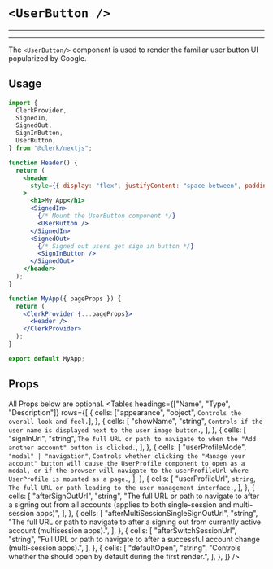 
# `<UserButton />`

---
<Images width={496} height={564} src="/images/ui-components/component-user_button.svg" alt="User Button Example"/>

---

The `<UserButton/>` component is used to render the familiar user button UI popularized by Google.

## Usage

```jsx copy filename="userButtonExample.tsx"
import {
  ClerkProvider,
  SignedIn,
  SignedOut,
  SignInButton,
  UserButton,
} from "@clerk/nextjs";

function Header() {
  return (
    <header
      style={{ display: "flex", justifyContent: "space-between", padding: 20 }}
    >
      <h1>My App</h1>
      <SignedIn>
        {/* Mount the UserButton component */}
        <UserButton />
      </SignedIn>
      <SignedOut>
        {/* Signed out users get sign in button */}
        <SignInButton />
      </SignedOut>
    </header>
  );
}

function MyApp({ pageProps }) {
  return (
    <ClerkProvider {...pageProps}>
      <Header />
    </ClerkProvider>
  );
}

export default MyApp;
```

## Props
All Props below are optional.
<Tables
  headings={["Name", "Type", "Description"]}
  rows={[
    {
      cells: ["appearance", "object", `Controls the overall look and feel.`],
    },
    {
      cells: [
        "showName",
        "string",
        `Controls if the user name is displayed next to the user image button.`,
      ],
    },
    {
      cells: [
        "signInUrl",
        "string",
        `The full URL or path to navigate to when the "Add another account" button is clicked.`,
      ],
    },
    {
      cells: [
        "userProfileMode",
        `"modal" | "navigation"`,
        `Controls whether clicking the "Manage your account" button will cause the UserProfile component to open as a modal, or if the browser will navigate to the userProfileUrl where UserProfile is mounted as a page.`,
      ],
    },
    {
      cells: [
        "userProfileUrl",
        `string`,
        `The full URL or path leading to the user management interface.`,
      ],
    },
    {
      cells: [
        "afterSignOutUrl",
        "string",
        "The full URL or path to navigate to after a signing out from all accounts (applies to both single-session and multi-session apps)",
      ],
    },
    {
      cells: [
        "afterMultiSessionSingleSignOutUrl",
        "string",
        "The full URL or path to navigate to after a signing out from currently active account (multisession apps).",
      ],
    },
    {
      cells: [
        "afterSwitchSessionUrl",
        "string",
        "Full URL or path to navigate to after a successful account change (multi-session apps).",
      ],
    },
    {
      cells: [
        "defaultOpen",
        "string",
        "Controls whether the <UserButton/> should open by default during the first render.",
      ],
    },
  ]}
/>